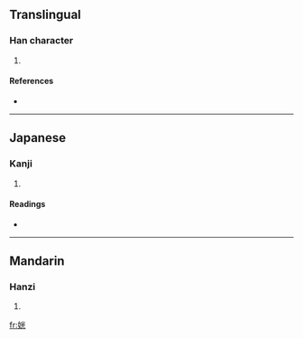 ==Translingual==

===Han character===
{{Han char|rn=38|rad=女|as=06|sn=9|four=|canj=女火一山 (VFMU)}}

# {{defn|Han|sort=女06}}

====References====
* {{Han ref|kx=0260.270|dkj=06233|dj=0527.030|hdz=21044.030|uh=59EF|ud=23023}}

----

==Japanese==

===Kanji===
{{ja-kanji|grade=|rs=女06}}

# {{defn|Japanese|sort=女06}}

====Readings====
* {{ja-readings|on=[[こう]] (kō)|kun=[[みめよい]] (mimeyoi)}}

----

==Mandarin==

===Hanzi===
{{cmn-hanzi|pin=[[guāng]] ([[guang1]])|wg=kuang<sup>1</sup>}}

# {{defn|Mandarin|sort=女06}}

[[fr:姯]]